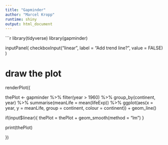 ```yaml
---
title: "Gapminder"
author: "Marcel Kropp"
runtime: shiny
output: html_document
---
```


```r

library(tidyverse)
library(gapminder)

inputPanel(
  checkboxInput("linear", label = "Add trend line?", value = FALSE)
)

# draw the plot
renderPlot({
  
  thePlot <- gapminder %>%
    filter(year > 1960) %>%
    group_by(continent, year) %>%
    summarise(meanLife = mean(lifeExp)) %>%
    ggplot(aes(x = year, y = meanLife,
               group = continent, colour = continent)) +
    geom_line()
  
  if(input$linear){
    thePlot = thePlot + geom_smooth(method = "lm")
  }
  
  print(thePlot)
  
})



